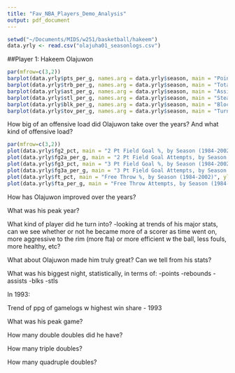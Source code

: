 ```yaml
---
title: "Fav_NBA_Players_Demo_Analysis"
output: pdf_document
---
```

```r
setwd("~/Documents/MIDS/w251/basketball/hakeem")
data.yrly <- read.csv("olajuha01_seasonlogs.csv")
```

##Player 1: Hakeem Olajuwon

```r
par(mfrow=c(3,2))
barplot(data.yrly$pts_per_g, names.arg = data.yrly$season, main = "Points per Game, by Season", xlab = "Season", ylab = "Points", col="red")
barplot(data.yrly$trb_per_g, names.arg = data.yrly$season, main = "Total Rebounds per Game, by Season", xlab = "Season", ylab = "Rebounds", col="gray")
barplot(data.yrly$ast_per_g, names.arg = data.yrly$season, main = "Assists per Game, by Season", xlab = "Season", ylab = "Assists", col="blue")
barplot(data.yrly$stl_per_g, names.arg = data.yrly$season, main = "Steals per Game, by Season", xlab = "Season", ylab = "Steals", col="green")
barplot(data.yrly$blk_per_g, names.arg = data.yrly$season, main = "Blocks per Game, by Season", xlab = "Season", ylab = "Blocks", col="orange")
barplot(data.yrly$tov_per_g, names.arg = data.yrly$season, main = "Turnovers per Game, by Season", xlab = "Season", ylab = "Turnovers", col="purple")
```

How big of an offensive load did Olajuwon take over the years? And what kind of offensive load?

```r
par(mfrow=c(3,2))
plot(data.yrly$fg2_pct, main = "2 Pt Field Goal %, by Season (1984-2002)", ylab = "2 Pt FG %", cex=.6, col='blue', pch=19)
plot(data.yrly$fg2a_per_g, main = "2 Pt Field Goal Attempts, by Season (1984-2002)", ylab = "2 PtFGA", cex=.6, col='lightblue', pch=19)
plot(data.yrly$fg3_pct, main = "3 Pt Field Goal %, by Season (1984-2002)", ylab = "3 Pt FG %", cex=.6, col='red', pch=19)
plot(data.yrly$fg3a_per_g, main = "3 Pt Field Goal Attempts, by Season (1984-2002)", ylab = "3 Pt FGA", cex=.6, col='orange', pch=19)
plot(data.yrly$ft_pct, main = "Free Throw %, by Season (1984-2002)", ylab = "FG %", cex=.6, col='darkgreen', pch=19)
plot(data.yrly$fta_per_g, main = "Free Throw Attempts, by Season (1984-2002)", ylab = "FTA", cex=.6, col='lightgreen', pch=19)
```

How has Olajuwon improved over the years?

What was his peak year?



What kind of player did he turn into?
-looking at trends of his major stats, can we see whether or not he became more of a scorer as time went on, more aggressive to the rim (more fta) or more efficient w the ball, less fouls, more healthy, etc?

What about Olajuwon made him truly great? Can we tell from his stats?

What was his biggest night, statistically, in terms of:
-points
-rebounds
-assists
-blks
-stls

In 1993:

Trend of ppg of gamelogs w highest win share - 1993

What was his peak game?

How many double doubles did he have?

How many triple doubles?

How many quadruple doubles?
